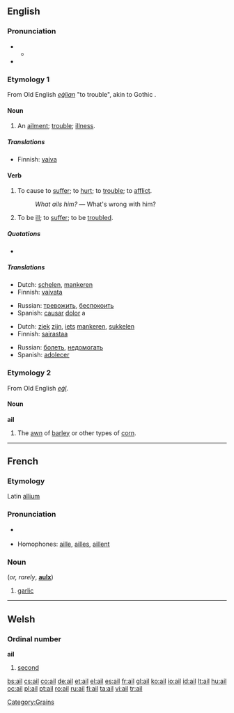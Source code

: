 {{also|-ail}}
==English==

===Pronunciation===
* {{a|RP}}
** {{IPA|/eɪl/}}
* {{rhymes|eɪl}}

===Etymology 1===
From Old English ''[[eġlian]]'' "to trouble", akin to Gothic {{term|𐌰𐌲𐌻𐌾𐌰𐌽|tr=agljan||to distress}}.

====Noun====
{{en-noun}}

# An [[ailment]]; [[trouble]]; [[illness]].

=====Translations=====
{{trans-top|An ailment; trouble; illness}}
* Finnish: [[vaiva]]
{{trans-mid}}
{{trans-bottom}}

====Verb====
{{en-verb}}

# {{transitive}} To cause to [[suffer]]; to [[hurt]]; to [[trouble]]; to [[afflict]].
#: ''What ails him?'' &mdash; What's wrong with him?
# {{intransitive}} To be [[ill]]; to [[suffer]]; to be [[troubled]].

=====Quotations=====
* {{seeCites}}

=====Translations=====
{{trans-top|to cause to suffer}}
* Dutch: [[schelen]], [[mankeren]]
* Finnish: [[vaivata]]
{{trans-mid}}
* Russian: [[тревожить]], [[беспокоить]]
* Spanish: [[causar]] [[dolor]] a
{{trans-bottom}}

{{trans-top|to be ill}}
* Dutch: [[ziek]] [[zijn]], [[iets]] [[mankeren]], [[sukkelen]]
* Finnish: [[sairastaa]]
{{trans-mid}}
* Russian: [[болеть]], [[недомогать]]
* Spanish: [[adolecer]]
{{trans-bottom}}

===Etymology 2===
From Old English ''[[eġl]]''.

====Noun====
'''ail'''

# The [[awn]] of [[barley]] or other types of [[corn]].

----

==French==

===Etymology===
Latin [[allium]]

===Pronunciation===
* {{IPA|/aj/|lang=fr}} {{X-SAMPA|/aj/}}
* Homophones: [[aille]], [[ailles]], [[aillent]]

===Noun===
{{fr-noun|m}} (''or, rarely'', '''[[aulx]]''')

# [[garlic]]

----

==Welsh==

===Ordinal number===
'''ail'''

# [[second]]

[[Category:Grains]]

[[bs:ail]]
[[cs:ail]]
[[co:ail]]
[[de:ail]]
[[et:ail]]
[[el:ail]]
[[es:ail]]
[[fr:ail]]
[[gl:ail]]
[[ko:ail]]
[[io:ail]]
[[id:ail]]
[[lt:ail]]
[[hu:ail]]
[[oc:ail]]
[[pl:ail]]
[[pt:ail]]
[[ro:ail]]
[[ru:ail]]
[[fi:ail]]
[[ta:ail]]
[[vi:ail]]
[[tr:ail]]